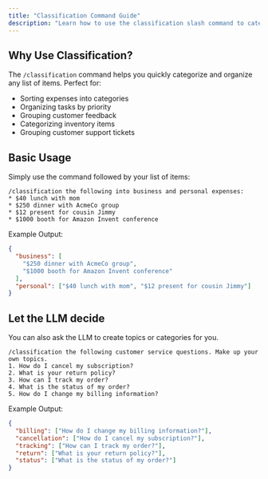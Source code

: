 ```yaml
---
title: "Classification Command Guide"
description: "Learn how to use the classification slash command to categorize and organize information"
---
```


## Why Use Classification?

The `/classification` command helps you quickly categorize and organize any list of items. Perfect for:

- Sorting expenses into categories
- Organizing tasks by priority
- Grouping customer feedback
- Categorizing inventory items
- Grouping customer support tickets

## Basic Usage

Simply use the command followed by your list of items:

```
/classification the following into business and personal expenses:
* $40 lunch with mom
* $250 dinner with AcmeCo group
* $12 present for cousin Jimmy
* $1000 booth for Amazon Invent conference
```

Example Output:

```json
{
  "business": [
    "$250 dinner with AcmeCo group",
    "$1000 booth for Amazon Invent conference"
  ],
  "personal": ["$40 lunch with mom", "$12 present for cousin Jimmy"]
}
```

## Let the LLM decide

You can also ask the LLM to create topics or categories for you.

```
/classification the following customer service questions. Make up your own topics. 
1. How do I cancel my subscription?
2. What is your return policy?
3. How can I track my order?
4. What is the status of my order?
5. How do I change my billing information?
```

Example Output:

```json
{
  "billing": ["How do I change my billing information?"],
  "cancellation": ["How do I cancel my subscription?"],
  "tracking": ["How can I track my order?"],
  "return": ["What is your return policy?"],
  "status": ["What is the status of my order?"]
}
```
